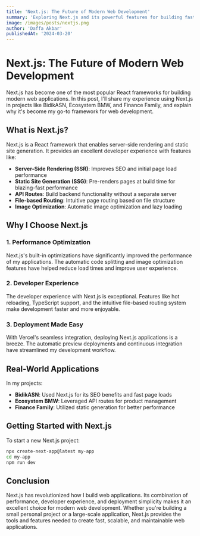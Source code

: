 ```yaml
---
title: 'Next.js: The Future of Modern Web Development'
summary: 'Exploring Next.js and its powerful features for building fast, scalable web applications.'
image: /images/posts/nextjs.png
author: 'Daffa Akbar'
publishedAt: '2024-03-20'
---
```


# Next.js: The Future of Modern Web Development

Next.js has become one of the most popular React frameworks for building modern web applications. In this post, I'll share my experience using Next.js in projects like BidikASN, Ecosystem BMW, and Finance Family, and explain why it's become my go-to framework for web development.

## What is Next.js?

Next.js is a React framework that enables server-side rendering and static site generation. It provides an excellent developer experience with features like:

- **Server-Side Rendering (SSR)**: Improves SEO and initial page load performance
- **Static Site Generation (SSG)**: Pre-renders pages at build time for blazing-fast performance
- **API Routes**: Build backend functionality without a separate server
- **File-based Routing**: Intuitive page routing based on file structure
- **Image Optimization**: Automatic image optimization and lazy loading

## Why I Choose Next.js

### 1. Performance Optimization

Next.js's built-in optimizations have significantly improved the performance of my applications. The automatic code splitting and image optimization features have helped reduce load times and improve user experience.

### 2. Developer Experience

The developer experience with Next.js is exceptional. Features like hot reloading, TypeScript support, and the intuitive file-based routing system make development faster and more enjoyable.

### 3. Deployment Made Easy

With Vercel's seamless integration, deploying Next.js applications is a breeze. The automatic preview deployments and continuous integration have streamlined my development workflow.

## Real-World Applications

In my projects:

- **BidikASN**: Used Next.js for its SEO benefits and fast page loads
- **Ecosystem BMW**: Leveraged API routes for product management
- **Finance Family**: Utilized static generation for better performance

## Getting Started with Next.js

To start a new Next.js project:

```bash
npx create-next-app@latest my-app
cd my-app
npm run dev
```

## Conclusion

Next.js has revolutionized how I build web applications. Its combination of performance, developer experience, and deployment simplicity makes it an excellent choice for modern web development. Whether you're building a small personal project or a large-scale application, Next.js provides the tools and features needed to create fast, scalable, and maintainable web applications. 